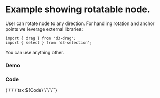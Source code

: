 

<Meta of={Stories} />

# Example showing rotatable node.
User can rotate node to any direction.
For handling rotation and anchor points we leverage external libraries:
```tsx
import { drag } from 'd3-drag';
import { select } from 'd3-selection';
```
You can use anything other.



### Demo
<Canvas of={Stories.Default} />

### Code

<Markdown>
{`\`\`\`tsx
${Code}
\`\`\``}
</Markdown>









